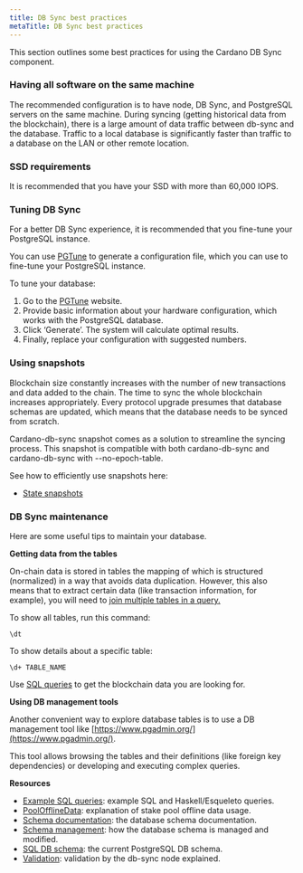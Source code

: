 ```yaml
---
title: DB Sync best practices
metaTitle: DB Sync best practices
---
```


This section outlines some best practices for using the Cardano DB Sync component.

### Having all software on the same machine

The recommended configuration is to have node, DB Sync, and PostgreSQL servers on the same machine. During syncing (getting historical data from the blockchain), there is a large amount of data traffic between db-sync and the database. Traffic to a local database is significantly faster than traffic to a database on the LAN or other remote location.

### SSD requirements

It is recommended that you have your SSD with more than 60,000 IOPS.

### Tuning DB Sync

For a better DB Sync experience, it is recommended that you fine-tune your PostgreSQL instance.

You can use [PGTune](https://pgtune.leopard.in.ua/) to generate a configuration file, which you can use to fine-tune your PostgreSQL instance.

To tune your database:

1.  Go to the [PGTune](https://pgtune.leopard.in.ua/) website.
2.  Provide basic information about your hardware configuration, which works with the PostgreSQL database.
3.  Click ‘Generate’. The system will calculate optimal results.
4.  Finally, replace your configuration with suggested numbers.

### Using snapshots

Blockchain size constantly increases with the number of new transactions and data added to the chain. The time to sync the whole blockchain increases appropriately. Every protocol upgrade presumes that database schemas are updated, which means that the database needs to be synced from scratch.

Cardano-db-sync snapshot comes as a solution to streamline the syncing process. This snapshot is compatible with both cardano-db-sync and cardano-db-sync with --no-epoch-table.

See how to efficiently use snapshots here:

-   [State snapshots](https://github.com/input-output-hk/cardano-db-sync/blob/master/doc/state-snapshot.md)
    
### DB Sync maintenance

Here are some useful tips to maintain your database.

**Getting data from the tables**

On-chain data is stored in tables the mapping of which is structured (normalized) in a way that avoids data duplication. However, this also means that to extract certain data (like transaction information, for example), you will need to [join multiple tables in a query.](https://www.postgresql.org/docs/11/tutorial-join.html)

To show all tables, run this command:

`\dt`

To show details about a specific table:

`\d+ TABLE_NAME`

Use [SQL queries](https://github.com/input-output-hk/cardano-db-sync/blob/master/doc/interesting-queries.md) to get the blockchain data you are looking for.

**Using DB management tools**

Another convenient way to explore database tables is to use a DB management tool like [https://www.pgadmin.org/](https://www.pgadmin.org/).

This tool allows browsing the tables and their definitions (like foreign key dependencies) or developing and executing complex queries.

**Resources**

-   [Example SQL queries](https://github.com/input-output-hk/cardano-db-sync/blob/master/doc/interesting-queries.md): example SQL and Haskell/Esqueleto queries.
-   [PoolOfflineData](https://github.com/input-output-hk/cardano-db-sync/blob/master/doc/pool-offline-data.md): explanation of stake pool offline data usage.
-   [Schema documentation](https://github.com/input-output-hk/cardano-db-sync/blob/master/doc/schema.md): the database schema documentation.
-   [Schema management](https://github.com/input-output-hk/cardano-db-sync/blob/master/doc/schema-management.md): how the database schema is managed and modified.
-   [SQL DB schema](https://hydra.iohk.io/job/Cardano/cardano-db-sync/native.haskellPackages.cardano-db.checks.test-db.x86_64-linux/latest/download/1): the current PostgreSQL DB schema.
-   [Validation](https://github.com/input-output-hk/cardano-db-sync/blob/master/doc/validation.md): validation by the db-sync node explained.
